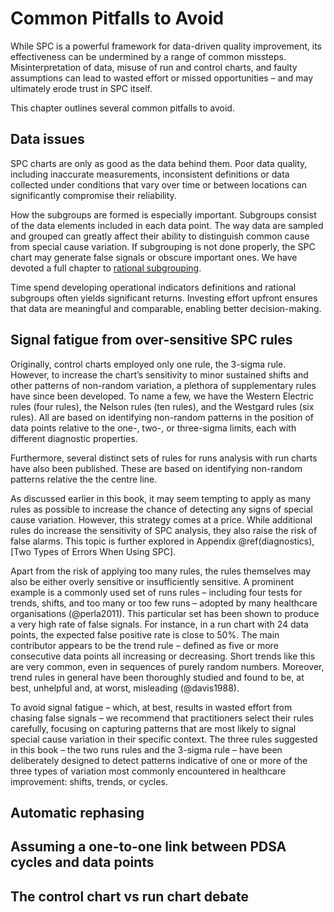 # Common Pitfalls to Avoid

While SPC is a powerful framework for data-driven quality improvement, its effectiveness can be undermined by a range of common missteps. Misinterpretation of data, misuse of run and control charts, and faulty assumptions can lead to wasted effort or missed opportunities -- and may ultimately erode trust in SPC itself.

This chapter outlines several common pitfalls to avoid.

## Data issues

SPC charts are only as good as the data behind them. Poor data quality, including inaccurate measurements, inconsistent definitions or data collected under conditions that vary over time or between locations can significantly compromise their reliability.

How the subgroups are formed is especially important. Subgroups consist of the data elements included in each data point. The way data are sampled and grouped can greatly affect their ability to distinguish common cause from special cause variation. If subgrouping is not done properly, the SPC chart may generate false signals or obscure important ones. We have devoted a full chapter to [rational subgrouping](#subgrouping).

Time spend developing operational indicators definitions and rational subgroups often yields significant returns. Investing effort upfront ensures that data are meaningful and comparable, enabling better decision-making.

## Signal fatigue from over-sensitive SPC rules

Originally, control charts employed only one rule, the 3-sigma rule. However, to increase the chart's sensitivity to minor sustained shifts and other patterns of non-random variation, a plethora of supplementary rules have since been developed. To name a few, we have the Western Electric rules (four rules), the Nelson rules (ten rules), and the Westgard rules (six rules). All are based on identifying non-random patterns in the position of data points relative to the one-, two-, or three-sigma limits, each with different diagnostic properties.

Furthermore, several distinct sets of rules for runs analysis with run charts have also been published. These are based on identifying non-random patterns relative the the centre line.

As discussed earlier in this book, it may seem tempting to apply as many rules as possible to increase the chance of detecting any signs of special cause variation. However, this strategy comes at a price. While additional rules do increase the sensitivity of SPC analysis, they also raise the risk of false alarms. This topic is further explored in Appendix \@ref(diagnostics), [Two Types of Errors When Using SPC].

Apart from the risk of applying too many rules, the rules themselves may also be either overly sensitive or insufficiently sensitive. A prominent example is a commonly used set of runs rules -- including four tests for trends, shifts, and too many or too few runs -- adopted by many healthcare organisations (@perla2011). This particular set has been shown to produce a very high rate of false signals. For instance, in a run chart with 24 data points, the expected false positive rate is close to 50%. The main contributor appears to be the trend rule -- defined as five or more consecutive data points all increasing or decreasing. Short trends like this are very common, even in sequences of purely random numbers. Moreover, trend rules in general have been thoroughly studied and found to be, at best, unhelpful and, at worst, misleading (@davis1988).

To avoid signal fatigue -- which, at best, results in wasted effort from chasing false signals -- we recommend that practitioners select their rules carefully, focusing on capturing patterns that are most likely to signal special cause variation in their specific context. The three rules suggested in this book -- the two runs rules and the 3-sigma rule -- have been deliberately designed to detect patterns indicative of one or more of the three types of variation most commonly encountered in healthcare improvement: shifts, trends, or cycles.

## Automatic rephasing


## Assuming a one-to-one link between PDSA cycles and data points


## The control chart vs run chart debate
